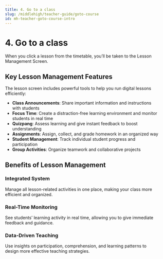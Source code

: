 ```yaml
---
title: 4. Go to a class
slug: /middlehigh/teacher-guide/goto-course
id: mh-teacher-goto-course-intro
---
```



# 4. Go to a class

When you click a lesson from the timetable, you’ll be taken to the Lesson Management Screen.

## Key Lesson Management Features

The lesson screen includes powerful tools to help you run digital lessons efficiently:

- **Class Announcements**: Share important information and instructions with students
- **Focus Time**: Create a distraction-free learning environment and monitor students in real time
- **Quizpang**: Assess learning and give instant feedback to boost understanding
- **Assignments**: Assign, collect, and grade homework in an organized way
- **Student Management**: Track individual student progress and participation
- **Group Activities**: Organize teamwork and collaborative projects

## Benefits of Lesson Management

### Integrated System

Manage all lesson-related activities in one place, making your class more efficient and organized.

### Real-Time Monitoring

See students’ learning activity in real time, allowing you to give immediate feedback and guidance.

### Data-Driven Teaching

Use insights on participation, comprehension, and learning patterns to design more effective teaching strategies.

